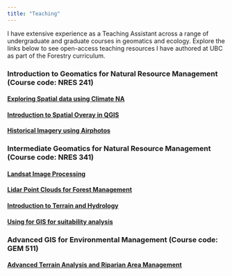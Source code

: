 ```yaml
---
title: "Teaching"
---
```


I have extensive experience as a Teaching Assistant across a range of undergraduate and graduate courses in geomatics and ecology. Explore the links below to see open-access teaching resources I have authored at UBC as part of the Forestry curriculum.

### Introduction to Geomatics for Natural Resource Management (Course code: NRES 241)
#### [Exploring Spatial data using Climate NA](https://ubc-geomatics-community-of-practice.github.io/NRES241-Introduction-to-Geomatics-for-Natural-Resource-Management/ClimateNA.html)

#### [Introduction to Spatial Overay in QGIS](https://ubc-geomatics-community-of-practice.github.io/NRES241-Introduction-to-Geomatics-for-Natural-Resource-Management/Overlay.html)

#### [Historical Imagery using Airphotos](https://ubc-geomatics-community-of-practice.github.io/NRES241-Introduction-to-Geomatics-for-Natural-Resource-Management/air-photos.html)

### Intermediate Geomatics for Natural Resource Management (Course code: NRES 341) 
#### [Landsat Image Processing](https://ubc-geomatics-community-of-practice.github.io/NRES341-Intermediate-Geomatics-for-Natural-Resource-Management/landsat-image-processing.html)

#### [Lidar Point Clouds for Forest Management](https://ubc-geomatics-community-of-practice.github.io/NRES341-Intermediate-Geomatics-for-Natural-Resource-Management/lidar-forest-management.html)

#### [Introduction to Terrain and Hydrology ](https://ubc-geomatics-community-of-practice.github.io/NRES341-Intermediate-Geomatics-for-Natural-Resource-Management/terrain-hydrology-analysis.html)

#### [Using for GIS for suitability analysis](https://ubc-geomatics-community-of-practice.github.io/NRES341-Intermediate-Geomatics-for-Natural-Resource-Management/sea-level-rise-suitability.html)

### Advanced GIS for Environmental Management (Course code: GEM 511)
#### [Advanced Terrain Analysis and Riparian Area Management](https://ubc-geomatics-community-of-practice.github.io/GEM511-Advanced-GIS-for-Environmental-Management/hydrology-analysis.html)
